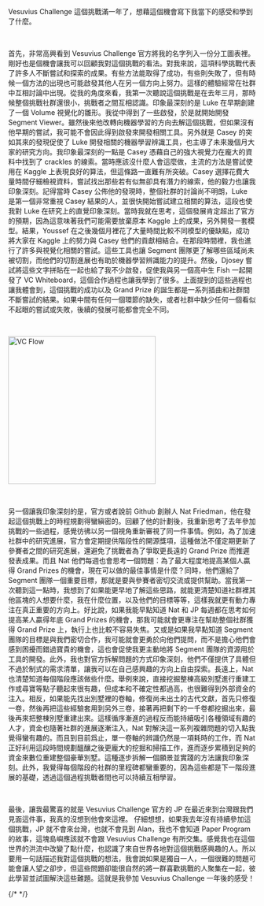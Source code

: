 
Vesuvius Challenge 這個挑戰滿一年了，想藉這個機會寫下我當下的感受和學到了什麼。

<br />

首先，非常高興看到 Vesuvius Challenge 官方將我的名字列入一份分工圖表裡。剛好也是個機會讓我可以回顧我對這個挑戰的看法。對我來說，這項科學挑戰代表了許多人不斷嘗試和探索的成果。有些方法能取得了成功，有些則失敗了，但有時候一個方法的出現也可能啟發其他人在另一個方向上努力。這樣的體驗經常在社群中互相討論中出現。從我的角度來看，我第一次聽說這個挑戰是在去年三月，那時候整個挑戰社群還很小，挑戰者之間互相認識。印象最深刻的是 Luke 在早期創建了一個 Volume 視覺化的雛形。我從中得到了一些啟發，於是就開始開發 Segment Viewer。雖然後來他改轉向機器學習的方向去解這個挑戰，但如果沒有他早期的嘗試，我可能不會因此得到啟發來開發相關工具。另外就是 Casey 的突如其來的發現促使了 Luke 開發相關的機器學習辨識工具，也主導了未來幾個月大家的研究方向。我印象最深刻的一點是 Casey 憑藉自己的強大視覺力在龐大的資料中找到了 crackles 的線索。當時應該沒什麼人會這麼做，主流的方法是嘗試使用在 Kaggle 上表現良好的算法，但這條路一直難有所突破。Casey 選擇花費大量時間仔細檢視資料，嘗試找出那些若有似無卻具有潛力的線索，他的毅力也讓我印象深刻。記得當時 Casey 公佈他的發現時，整個社群的討論尚不明朗，Luke 是第一個非常重視 Casey 結果的人，並很快開始嘗試建立相關的算法，這段也使我對 Luke 在研究上的直覺印象深刻。當時我就在思考，這個發展肯定超出了官方的預期，因為這意味著我們可能需要放棄原本 Kaggle 上的成果，另外開發一套模型。結果，Youssef 在之後幾個月裡花了大量時間比較不同模型的優缺點，成功將大家在 Kaggle 上的努力與 Casey 他們的貢獻相結合。在那段時間裡，我也進行了許多與視覺化相關的嘗試。這些工具也讓 Segment 團隊更了解哪些區域尚未被切割，而他們的切割進展也有助於機器學習辨識能力的提升。然後，Djosey 嘗試將這些文字拼貼在一起也給了我不少啟發，促使我與另一個高中生 Fish 一起開發了 VC Whiteboard，這個合作過程也讓我學到了很多。上面提到的這些過程也讓我體會到，這個挑戰的成功以及 Grand Prize 的誕生都是一系列插曲和社群間不斷嘗試的結果。如果中間有任何一個環節的缺失，或者社群中缺少任何一個看似不起眼的嘗試或失敗，後續的發展可能都會完全不同。

<br />

<img
  alt="VC Flow"
  width="300"
  height="300"
  src="https://media.discordapp.net/attachments/1204220137524301904/1204221170329591808/vc-flow.png?ex=65efa0dc&is=65dd2bdc&hm=d5deb9a4bd6ae04d18162248d496e0ccfa644784fc3852c86c30cf56986613b4&=&format=webp&quality=lossless&width=912&height=1012"
/>

<br />


另一個讓我印象深刻的是，官方或者說前 Github 創辦人 Nat Friedman，他在發起這個挑戰上的時程規劃得蠻縝密的。回顧了他的計劃後，我重新思考了去年參加挑戰的一些過程，感覺彷彿以另一個視角重新審視了同一件事情。例如，為了加速社群中的研究進展，官方會定期提供階段性的開源獎項，這種做法不僅定期更新了參賽者之間的研究進展，還避免了挑戰者為了爭取更長遠的 Grand Prize 而推遲發表成果。而且 Nat 他們每週也會思考一個問題：為了最大程度地提高某個人贏得 Grand Prizes 的機會，現在可以做的最佳事情是什麼？同時，他們還給了 Segment 團隊一個重要目標，那就是要與參賽者密切交流或提供幫助。當我第一次聽到這一點時，我想到了如果能更早地了解這些思路，就能更清楚知道社群裡其他區塊的人想要什麼，我在什麼位置，以及他們的目標等等，這樣我就更有動力專注在真正重要的方向上。好比說，如果我能早點知道 Nat 和 JP 每週都在思考如何提高某人贏得年底 Grand Prizes 的機會，那我可能就會更專注在幫助整個社群獲得 Grand Prize 上，執行上也比較不容易失焦。又或是如果我早點知道 Segment 團隊的目標是與我們密切合作，我可能就會更勇於向他們提問，而不是擔心他們會感到困擾而錯過寶貴的機會，這也會促使我更主動地將 Segment 團隊的資源用於工具的開發。此外，我也對官方拆解問題的方式印象深刻，他們不僅提供了具體但不過於制式的需求清單，讓我可以在自己感興趣的方向上自由探索。長遠上，Nat 也清楚知道每個階段應該做些什麼。舉例來說，直接挖掘整棟高級別墅進行重建工作或尋寶等點子聽起來很有趣，但成本和不確定性都過高，也很難得到外部資金的注入。相反，如果能先找出別墅裡的卷軸，修復尚未出土的古代文獻，首先只修復一卷，然後再把這些經驗套用到另外三卷，接著再把剩下的一千卷都挖掘出來，最後再來把整棟別墅重建出來。這樣循序漸進的過程反而能持續吸引各種領域有趣的人才，資金也隨著社群的進展逐漸注入，Nat 對解決這一系列複雜問題的切入點我覺得蠻有趣的。而且到目前爲止，單一卷軸的辨識仍然是一項耗時的工作，而 Nat 正好利用這段時間規劃醞釀之後更龐大的挖掘和掃描工作，進而逐步累積到足夠的資金來數位重建整個豪華別墅。這種逐步拆解一個願景並實踐的方法讓我印象深刻。此外，我覺得每個階段的社群的里程碑都蠻重要的，因為這些都是下一階段進展的基礎，透過這個過程挑戰者間也可以持續互相學習。

<br />

最後，讓我最驚喜的就是 Vesuvius Challenge 官方的 JP 在最近來到台灣跟我們見面這件事，我真的沒想到他會來這裡。
仔細想想，如果我去年沒有持續參加這個挑戰，JP 就不會來台灣，也就不會見到 Alan，我也不會知道 Paper Program 的故事，這塊島嶼應該就不會跟 Vesuvius Challenge 有所交集。感覺我也在這個世界的洪流中改變了點什麼，也認識了來自世界各地對這個挑戰感興趣的人。所以要用一句話描述我對這個挑戰的想法，我會說如果是獨自一人，一個很難的問題可能會讓人望之卻步，但這些問題卻能很自然的將一群喜歡挑戰的人聚集在一起，彼此學習並試圖解決這些難題。這就是我參加 Vesuvius Challenge 一年後的感受！

{/* <Back /> */}
